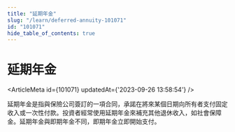 ```yaml
---
title: "延期年金"
slug: "/learn/deferred-annuity-101071"
id: "101071"
hide_table_of_contents: true
---
```



# 延期年金

<ArticleMeta id={101071} updatedAt={'2023-09-26 13:58:54'} />
<div className='border-solid border-b border-t-0 my-4 border-[var(--ifm-color-gray-300)]' />

延期年金是指與保險公司簽訂的一項合同，承諾在將來某個日期向所有者支付固定收入或一次性付款。投資者經常使用延期年金來補充其他退休收入，如社會保障金。延期年金與即期年金不同，即期年金立即開始支付。
